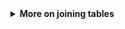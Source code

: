
<details>
<summary class="btn_code_blue"> 
<span style="color: #f6cd00;"><i class="fas fa-star"></i></span> __More on joining tables__</summary>

<div class="note" style="margin-top: -2px;">
<p>

### Star Wars characters {-}

**left_join()** adds columns to your table by pulling them from another table. 

Imagine you have the two tables below. 

- The left table has character names and heights
- The right table has names and homeworlds. 

Since both tables share a common name column, we can join the tables together using the `name` column as the joining key. 

<style type="text/css"> 
.table {width: 30%;} 
</style>

<div style="float: left;">

`starwars_heights`
```{r, echo=F, warning=F, message=F}
library(dplyr)
library(knitr)

starwars_heights <- tibble(name = c("Luke Skywalker", "C-3PO", "Darth Vader", "Leia Organa", "Greedo"), 
                           height = c(172, 167, 202, 150, 246))       

starwars_homeworlds <- tibble(name = c("Luke Skywalker", "C-3PO", "Darth Vader", "Leia Organa", "Ayla Secura"), 
                              homeworld = c("Tatooine", "Tatooine", "Tatooine", "Alderaan", "Ryloth"))


kable(starwars_heights)

```

</div>

<div style="float: left; margin-left: 15%;">

`starwars_homeworlds`
```{r, echo =F, warning=F, message=F}
kable(starwars_homeworlds)
```

</div>

<div style="clear: both;"> </div>

<br>

__Uh oh.__ There's no "Ayla Secura" in the height table and there's no "Greedo" in the homeworlds table. Can we still join the tables? Run the code below to see what happens.

```{r, warning=F, message=F, results='hide', echo=T}
library(tidyverse)
   
# Create new tables 
starwars_heights <- tibble(name = c("Luke Skywalker", "C-3PO", "Darth Vader", "Leia Organa", "Greedo"), 
                           height = c(172, 167, 202, 150, 246))      

starwars_homeworlds <- tibble(name = c("Luke Skywalker", "C-3PO", "Darth Vader", "Leia Organa", "Ayla Secura"), 
                              homeworld = c("Tatooine", "Tatooine", "Tatooine", "Alderaan", "Ryloth"))


## Tell left_join which columns to use as the key with:  
##     by = c("key_left" = "key_right")
height_and_homeworld <- left_join(starwars_heights, starwars_homeworlds, 
                                  by = c("name" = "name"))

height_and_homeworld
```

<br>

```{r, echo = F}
kable(height_and_homeworld)
```

<br>

### Did it work? {-}

When **left_join** adds the `homeworlds` column to the *starwars_heights* table it only adds a value for the characters when the tables have a matching character name. When R couldn't find "Greedo" in the homeworld table, the homeworld for that row was recorded as missing or _`NA`_.  

<br>


### Multiple records {-}

<div>
![](../images/c3po.png){style="width: 13%; float: left; margin-top: 12px; margin-right: 4px;"} ![](../images/c3po.png){style="width: 13%; float: left; margin-top: 12px; margin-right: 28px;"}
</div>

<br>

Now imagine the table `starwars_homeworld` has two records for C-3PO, each with a different homeworld listed.  

What will happen when you join the two tables?

<div style="clear: both;"> <br> </div>


<div style="float: left;">

`starwars_heights`

```{r, echo=F, warning=F, message=F}
library(knitr)

# Create height table 
starwars_heights <- tibble(name = c("Luke Skywalker", "C-3PO", "Darth Vader", "Leia Organa", "Greedo"), 
                           height = c(172, 167, 202, 150, 246))
kable(starwars_heights)

```

</div>


<div style="float: left; margin-left: 15%;">

`starwars_homeworlds`

```{r, echo =F, warning=F, message=F}
kable(tibble(name = c("Luke Skywalker", "C-3PO", "C-3PO", "Darth Vader", "Leia Organa", "Ayla Secura"), 
             homeworld = c("Tatooine", "Tatooine", "Tantive IV", "Tatooine", "Alderaan", "Ryloth")))
```

</div>

<div style="clear: both;"> </div>

When you run the code below you'll see that **left_join** is very thorough and adds each additional homeworld it finds for _C-3PO_ as a new row in the joined table. 

```{r, warning=F, message=F, results='hide'}
# Create new tables 
starwars_heights <- tibble(name = c("Luke Skywalker", "C-3PO", "Darth Vader", "Leia Organa", "Greedo"), 
                           height  = c(172, 167, 202, 150, 173))


starwars_homeworlds <- tibble(name = c("Luke Skywalker", "C-3PO", "C-3PO", "Darth Vader", "Leia Organa", "Ayla Secura"), 
                              homeworld = c("Tatooine", "Tatooine", "Tantive IV", "Tatooine", "Alderaan", "Ryloth"))

# Join the tables together by Star Wars character name
height_and_homeworld <- left_join(starwars_heights, starwars_homeworlds)

# Check number of rows
nrow(height_and_homeworld)

height_and_homeworld
```

<br>

```{r, echo = F}
kable(height_and_homeworld)
```

<br>

<div class="blockquote">
This results in a table with one extra row than we started with in our heights table. So growing table sizes are a sign of duplicate records when using **left_join()**. 

In practice, when you see this you'll want to investigate why one of your tables has duplicate entries, especially if the observations for the two rows are different -- as it was for _C-3PO's_ homeworld. 

Are there really two different Star Wars characters named _C-3PO_, or did someone make two different guesses about the droid's homeworld? Or maybe the data simply has a mistake? It happens. 

</div>

</p></div>
</details>

<style type="text/css"> 
.table {width: auto;} 
</style>

